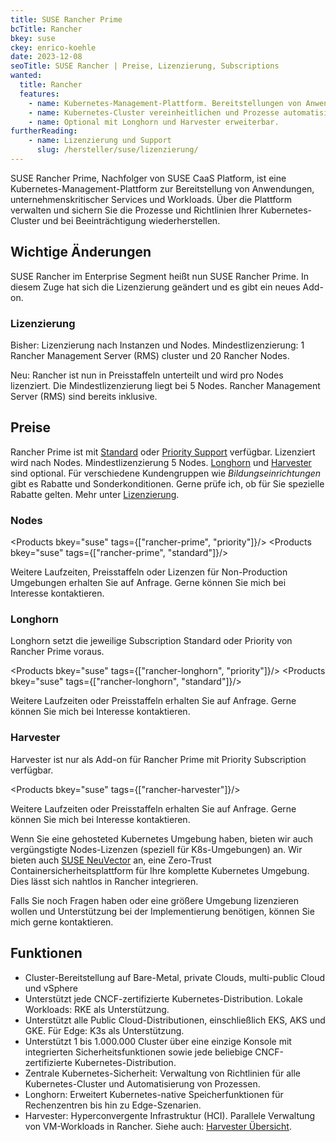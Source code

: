 ```yaml
---
title: SUSE Rancher Prime
bcTitle: Rancher
bkey: suse
ckey: enrico-koehle
date: 2023-12-08
seoTitle: SUSE Rancher | Preise, Lizenzierung, Subscriptions
wanted:
  title: Rancher
  features:
    - name: Kubernetes-Management-Plattform. Bereitstellungen von Anwendungen, unternehmenskritischer Services und Workloads verwalten.
    - name: Kubernetes-Cluster vereinheitlichen und Prozesse automatisieren.
    - name: Optional mit Longhorn und Harvester erweiterbar.
furtherReading:
    - name: Lizenzierung und Support
      slug: /hersteller/suse/lizenzierung/
---
```




<Intro>

SUSE Rancher Prime, Nachfolger von SUSE CaaS Platform, ist eine Kubernetes-Management-Plattform zur Bereitstellung von Anwendungen, unternehmenskritischer Services und Workloads. Über die Plattform verwalten und sichern Sie die Prozesse und Richtlinien Ihrer Kubernetes-Cluster und bei Beeinträchtigung wiederherstellen.

</Intro>

<TOC />



## Wichtige Änderungen

SUSE Rancher im Enterprise Segment heißt nun SUSE Rancher Prime. In diesem Zuge hat sich die Lizenzierung geändert und es gibt ein neues Add-on.

### Lizenzierung

<Info>

Bisher: Lizenzierung nach Instanzen und Nodes. Mindestlizenzierung: 1 Rancher Management Server (RMS) cluster und 20 Rancher Nodes.

Neu: Rancher ist nun in Preisstaffeln unterteilt und wird pro Nodes lizenziert. Die Mindestlizenzierung liegt bei 5 Nodes. Rancher Management Server (RMS) sind bereits inklusive.

</Info>

## Preise

Rancher Prime ist mit [Standard](/hersteller/suse/lizenzierung/#standard) oder [Priority Support](/hersteller/suse/lizenzierung/#priority) verfügbar. Lizenziert wird nach Nodes. Mindestlizenzierung 5 Nodes. [Longhorn](#longhorn) und [Harvester](#harvester) sind optional. Für verschiedene Kundengruppen wie _Bildungseinrichtungen_ gibt es Rabatte und Sonderkonditionen. Gerne prüfe ich, ob für Sie spezielle Rabatte gelten. Mehr unter [Lizenzierung](/hersteller/suse/lizenzierung/).

### Nodes

<Products bkey="suse" tags={["rancher-prime", "priority"]}/>
<Products bkey="suse" tags={["rancher-prime", "standard"]}/>

<Info>

Weitere Laufzeiten, Preisstaffeln oder Lizenzen für Non-Production Umgebungen erhalten Sie auf Anfrage. Gerne können Sie mich bei Interesse kontaktieren.

</Info>

### Longhorn

Longhorn setzt die jeweilige Subscription Standard oder Priority von Rancher Prime voraus.

<Products bkey="suse" tags={["rancher-longhorn", "priority"]}/>
<Products bkey="suse" tags={["rancher-longhorn", "standard"]}/>

<Info>

Weitere Laufzeiten oder Preisstaffeln erhalten Sie auf Anfrage. Gerne können Sie mich bei Interesse kontaktieren.

</Info>

### Harvester

Harvester ist nur als Add-on für Rancher Prime mit Priority Subscription verfügbar.

<Products bkey="suse" tags={["rancher-harvester"]}/>

<Info>

Weitere Laufzeiten oder Preisstaffeln erhalten Sie auf Anfrage. Gerne können Sie mich bei Interesse kontaktieren.

</Info>



<GetInTouch>

Wenn Sie eine gehosteted Kubernetes Umgebung haben, bieten wir auch vergüngstigte Nodes-Lizenzen (speziell für K8s-Umgebungen)
an. Wir bieten auch [SUSE NeuVector](/hersteller/suse/neuvector/) an, eine Zero-Trust Containersicherheitsplattform für Ihre komplette Kubernetes Umgebung. Dies lässt sich nahtlos in Rancher integrieren.

Falls Sie noch Fragen haben oder eine größere Umgebung lizenzieren wollen und Unterstützung bei der Implementierung benötigen, können Sie mich gerne kontaktieren.

</GetInTouch>


## Funktionen

- Cluster-Bereitstellung auf Bare-Metal, private Clouds, multi-public Cloud und vSphere
- Unterstützt jede CNCF-zertifizierte Kubernetes-Distribution. Lokale Workloads: RKE als Unterstützung.
- Unterstützt alle Public Cloud-Distributionen, einschließlich EKS, AKS und GKE. Für Edge: K3s als Unterstützung.
- Unterstützt 1 bis 1.000.000 Cluster über eine einzige Konsole mit integrierten Sicherheitsfunktionen sowie jede beliebige CNCF-zertifizierte Kubernetes-Distribution.
- Zentrale Kubernetes-Sicherheit: Verwaltung von Richtlinien für alle Kubernetes-Cluster und Automatisierung von Prozessen.
- Longhorn: Erweitert Kubernetes-native Speicherfunktionen für Rechenzentren bis hin zu Edge-Szenarien.
- Harvester: Hyperconvergente Infrastruktur (HCI). Parallele Verwaltung von VM-Workloads in Rancher. Siehe auch: [Harvester Übersicht](https://docs.harvesterhci.io/v1.2/).


<GetInTouch theme="light" />
